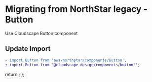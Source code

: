 
<Meta title="Migration/Button" />

# Migrating from NorthStar legacy - Button

Use <Link href='https://cloudscape.design/components/button' target='_blank' external>Cloudscape Button component </Link>

## Update Import

```diff
- import Button from 'aws-northstar/components/Button';
+ import Button from '@cloudscape-design/components/button'';
```

  return <SyntaxHighlighter/>;
};